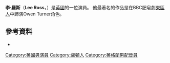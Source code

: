 {{Infobox person
| image       = 
| name        = Lee Ross
| birth_name  = 
| birth_date  = {{Birth year and age|df=yes|1971}}
| birth_place =  英國貝德福郡盧頓
| occupation  = 演員
| yearsactive = 1980–現在
| spouse      = 
}}
'''李·羅斯'''（'''Lee Ross'''，{{bd|1971年}}）是[[英國|英國]]的一位演員。 他最著名的作品是在BBC肥皂劇[[東區人|東區人]]中飾演Owen Turner角色。
==參考資料==
* {{IMDb name|0743605|Lee Ross}}
[[Category:英國男演員|Category:英國男演員]]
[[Category:盧頓人|Category:盧頓人]]
[[Category:英格蘭男配音員|Category:英格蘭男配音員]]